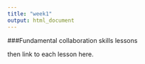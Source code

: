 ```yaml
---
title: "week1"
output: html_document
---
```


###Fundamental collaboration skills lessons

then link to each lesson here.

